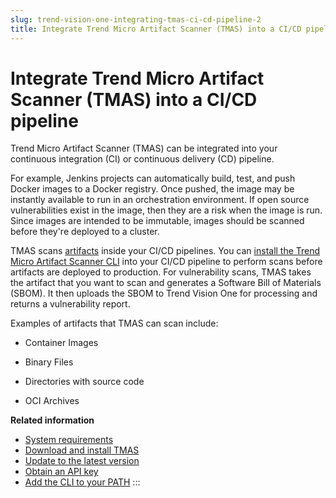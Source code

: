```yaml
---
slug: trend-vision-one-integrating-tmas-ci-cd-pipeline-2
title: Integrate Trend Micro Artifact Scanner (TMAS) into a CI/CD pipeline
---
```

# Integrate Trend Micro Artifact Scanner (TMAS) into a CI/CD pipeline

Trend Micro Artifact Scanner (TMAS) can be integrated into your continuous integration (CI) or continuous delivery (CD) pipeline.

For example, Jenkins projects can automatically build, test, and push Docker images to a Docker registry. Once pushed, the image may be instantly available to run in an orchestration environment. If open source vulnerabilities exist in the image, then they are a risk when the image is run. Since images are intended to be immutable, images should be scanned before they're deployed to a cluster.

TMAS scans [artifacts](artifact-scanner-cli.mdx) inside your CI/CD pipelines. You can [install the Trend Micro Artifact Scanner CLI](install-artifact-scanner.mdx) into your CI/CD pipeline to perform scans before artifacts are deployed to production. For vulnerability scans, TMAS takes the artifact that you want to scan and generates a Software Bill of Materials (SBOM). It then uploads the SBOM to Trend Vision One for processing and returns a vulnerability report.

Examples of artifacts that TMAS can scan include:

- Container Images

- Binary Files

- Directories with source code

- OCI Archives

**Related information**

- [System requirements](sys-req-artifact-scanner-2.mdx)
- [Download and install TMAS](install-artifact-scanner-2.mdx)
- [Update to the latest version](updating-artifact-scanner-cli-2.mdx)
- [Obtain an API key](obtaining-api-key-2.mdx)
- [Add the CLI to your PATH](adding-cli-your-path-2.mdx)
:::
